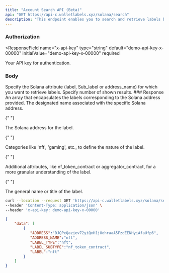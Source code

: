 ```yaml
---
title: "Account Search API (Beta)"
api: "GET https://api-c.walletlabels.xyz/solana/search"
description: "This endpoint enables you to search and retrieve labels by their names. It's particularly useful for finding specific Solana accounts based on labels."
---
```


### Authorization

<ResponseField
  name="x-api-key"
  type="string"
  default="demo-api-key-x-00000"
  initialValue="demo-api-key-x-00000"
  required
>
  Your API key for authentication.
</ResponseField>

### Body

<ParamField query="search" type="string" required>
  Specify the Solana attribute (label, Sub_label or address_name) for which you want to retrieve labels.
</ParamField>
<ParamField query="limit" type="string">
  Specify number of shown results.
</ParamField>
### Response

<ResponseField name="data" type="array">
  An array that encapsulates the labels corresponding to the Solana address provided.

<Expandable title="Label Object">

<ResponseField name="address_name" type="string">
  The designated name associated with the specific Solana address.
</ResponseField>

{" "}

<ResponseField name="address" type="string">
  The Solana address for the label.
</ResponseField>

{" "}

<ResponseField name="label_type" type="string">
  Categories like 'nft', 'gaming', etc., to define the nature of the label.
</ResponseField>

{" "}

<ResponseField name="label_subtype" type="string">
  Additional attributes, like nf_token_contract or aggregator_contract, for a
  more granular understanding of the label.
</ResponseField>

{" "}

<ResponseField name="label" type="string">
  The general name or title of the label.
</ResponseField>

  </Expandable>
</ResponseField>

<RequestExample>

```bash Example Request
curl --location --request GET 'https://api-c.walletlabels.xyz/solana/search?searchtext=nft&limit=1' \
--header 'Content-Type: application/json' \
--header 'x-api-key: demo-api-key-x-00000'
```

</RequestExample>

<ResponseExample>

```json Response
{
    "data": [
        {
           "ADDRESS":"DJQPeQazjev72yiQxH1jUohraaA5FzdEENHyiAfaUfp6",
           "ADDRESS_NAME":"nft",
           "LABEL_TYPE":"nft",
           "LABEL_SUBTYPE":"nf_token_contract",
           "LABEL":"nft"
        }
    ]
}
```

</ResponseExample>
